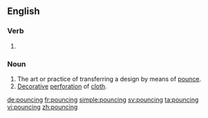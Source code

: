 ==English==

===Verb===
{{head|en|present participle}}

# {{present participle of|pounce|lang=en}}

===Noun===
{{en-noun}}

# The art or practice of transferring a design by means of [[pounce]].
# [[decorative|Decorative]] [[perforation]] of [[cloth]].

[[de:pouncing]]
[[fr:pouncing]]
[[simple:pouncing]]
[[sv:pouncing]]
[[ta:pouncing]]
[[vi:pouncing]]
[[zh:pouncing]]